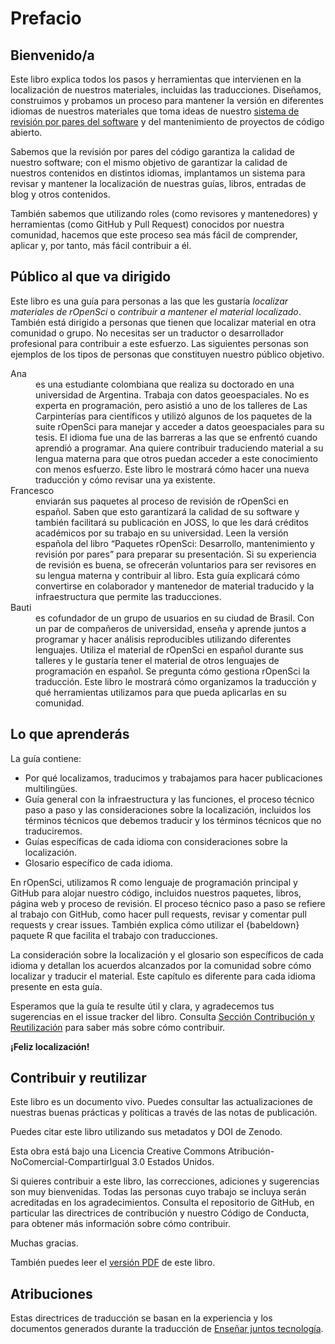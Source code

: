 # Prefacio {.unnumbered}

## Bienvenido/a

Este libro explica todos los pasos y herramientas que intervienen en la localización de nuestros materiales, incluidas las traducciones.
Diseñamos, construimos y probamos un proceso para mantener la versión en diferentes idiomas de nuestros materiales que toma ideas de nuestro [sistema de revisión por pares del software](https://ropensci.org/software-review/) y del mantenimiento de proyectos de código abierto.

Sabemos que la revisión por pares del código garantiza la calidad de nuestro software; con el mismo objetivo de garantizar la calidad de nuestros contenidos en distintos idiomas, implantamos un sistema para revisar y mantener la localización de nuestras guías, libros, entradas de blog y otros contenidos.

También sabemos que utilizando roles (como revisores y mantenedores) y herramientas (como GitHub y Pull Request) conocidos por nuestra comunidad, hacemos que este proceso sea más fácil de comprender, aplicar y, por tanto, más fácil contribuir a él.

## Público al que va dirigido

Este libro es una guía para personas a las que les gustaría *localizar materiales de rOpenSci* o *contribuir a mantener el material localizado*.  También está dirigido a personas que tienen que localizar material en otra comunidad o grupo. No necesitas ser un traductor o desarrollador profesional para contribuir a este esfuerzo.  Las siguientes personas son ejemplos de los tipos de personas que constituyen nuestro público objetivo.

Ana
:  
es una estudiante colombiana que realiza su doctorado en una universidad de Argentina. Trabaja con datos geoespaciales. No es experta en programación, pero asistió a uno de los talleres de Las Carpinterías para científicos y utilizó algunos de los paquetes de la suite rOpenSci para manejar y acceder a datos geoespaciales para su tesis.
El idioma fue una de las barreras a las que se enfrentó cuando aprendió a programar. Ana quiere contribuir traduciendo material a su lengua materna para que otros puedan acceder a este conocimiento con menos esfuerzo. Este libro le mostrará cómo hacer una nueva traducción y cómo revisar una ya existente.

Francesco
:  
enviarán sus paquetes al proceso de revisión de rOpenSci en español. Saben que esto garantizará la calidad de su software y también facilitará su publicación en JOSS, lo que les dará créditos académicos por su trabajo en su universidad. Leen la versión española del libro "Paquetes rOpenSci: Desarrollo, mantenimiento y revisión por pares" para preparar su presentación. Si su experiencia de revisión es buena, se ofrecerán voluntarios para ser revisores en su lengua materna y contribuir al libro. Esta guía explicará cómo convertirse en colaborador y mantenedor de material traducido y la infraestructura que permite las traducciones.

Bauti
:  
es cofundador de un grupo de usuarios en su ciudad de Brasil.  Con un par de compañeros de universidad, enseña y aprende juntos a programar y hacer análisis reproducibles utilizando diferentes lenguajes.  Utiliza el material de rOpenSci en español durante sus talleres y le gustaría tener el material de otros lenguajes de programación en español. Se pregunta cómo gestiona rOpenSci la traducción. Este libro le mostrará cómo organizamos la traducción y qué herramientas utilizamos para que pueda aplicarlas en su comunidad.

## Lo que aprenderás

La guía contiene:

- Por qué localizamos, traducimos y trabajamos para hacer publicaciones multilingües.
- Guía general con la infraestructura y las funciones, el proceso técnico paso a paso y las consideraciones sobre la localización, incluidos los términos técnicos que debemos traducir y los términos técnicos que no traduciremos.
- Guías específicas de cada idioma con consideraciones sobre la localización.
- Glosario específico de cada idioma.

En rOpenSci, utilizamos R como lenguaje de programación principal y GitHub para alojar nuestro código, incluidos nuestros paquetes, libros, página web y proceso de revisión. El proceso técnico paso a paso se refiere al trabajo con GitHub, como hacer pull requests, revisar y comentar pull requests y crear issues. También explica cómo utilizar el {babeldown} paquete R que facilita el trabajo con traducciones.

La consideración sobre la localización y el glosario son específicos de cada idioma y detallan los acuerdos alcanzados por la comunidad sobre cómo localizar y traducir el material. Este capítulo es diferente para cada idioma presente en esta guía.

Esperamos que la guía te resulte útil y clara, y agradecemos tus sugerencias en el issue tracker del libro. Consulta [Sección Contribución y Reutilización](#Contributing-and-Re-Use) para saber más sobre cómo contribuir.

**¡Feliz localización!**

## Contribuir y reutilizar

Este libro es un documento vivo. Puedes consultar las actualizaciones de nuestras buenas prácticas y políticas a través de las notas de publicación.

Puedes citar este libro utilizando sus metadatos y DOI de Zenodo.

Esta obra está bajo una Licencia Creative Commons Atribución-NoComercial-CompartirIgual 3.0 Estados Unidos.

Si quieres contribuir a este libro, las correcciones, adiciones y sugerencias son muy bienvenidas. Todas las personas cuyo trabajo se incluya serán acreditadas en los agradecimientos. Consulta el repositorio de GitHub, en particular las directrices de contribución y nuestro Código de Conducta, para obtener más información sobre cómo contribuir.

Muchas gracias.

También puedes leer el [versión PDF](/ropensci-translation-guide.pdf) de este libro.

## Atribuciones

Estas directrices de traducción se basan en la experiencia y los documentos generados durante la traducción de [Enseñar juntos tecnología](https://github.com/gvwilson/teachtogether.tech/blob/main/README.md).


